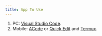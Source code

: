 ```yaml
---
title: App To Use
---
```


1. PC: [Visual Studio Code](https://code.visualstudio.com/).
2. Mobile: [ACode](https://acode.foxdebug.com/) or [Quick Edit](https://play.google.com/store/apps/details?id=com.rhmsoft.edit.pro) and [Termux](https://f-droid.org/en/packages/com.termux/).